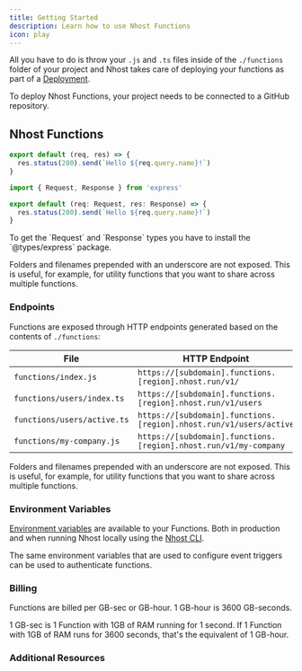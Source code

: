 ```yaml
---
title: Getting Started
description: Learn how to use Nhost Functions
icon: play
---
```


All you have to do is throw your `.js` and `.ts` files inside of the `./functions` folder of your project and Nhost takes care of deploying your functions as part of a [Deployment](/platform/deployments).

<Info>To deploy Nhost Functions, your project needs to be connected to a GitHub repository.</Info>

## Nhost Functions

<Tabs>
  <Tab title="JavaScript">

```js ./functions/hello.js
export default (req, res) => {
  res.status(200).send(`Hello ${req.query.name}!`)
}
```
  </Tab>

  <Tab title="TypeScript">

```ts ./functions/hello.ts
import { Request, Response } from 'express'

export default (req: Request, res: Response) => {
  res.status(200).send(`Hello ${req.query.name}!`)
}
```

<Info>
To get the `Request` and `Response` types you have to install the `@types/express` package.
</Info>
  </Tab>

</Tabs>


<Tip>Folders and filenames prepended with an underscore are not exposed. This is useful, for example, for utility functions that you want to share across multiple functions.</Tip>

### Endpoints

Functions are exposed through HTTP endpoints generated based on the contents of `./functions`: 

| File                        | HTTP Endpoint                                                      |
| --------------------------- | ------------------------------------------------------------------ |
| `functions/index.js`        | `https://[subdomain].functions.[region].nhost.run/v1/`             |
| `functions/users/index.ts`  | `https://[subdomain].functions.[region].nhost.run/v1/users`        |
| `functions/users/active.ts` | `https://[subdomain].functions.[region].nhost.run/v1/users/active` |
| `functions/my-company.js`   | `https://[subdomain].functions.[region].nhost.run/v1/my-company`   |


<Tip>Folders and filenames prepended with an underscore are not exposed. This is useful, for example, for utility functions that you want to share across multiple functions.</Tip>

### Environment Variables

[Environment variables](/platform/environment-variables) are available to your Functions. Both in production and when running Nhost locally using the [Nhost CLI](/development/cli).

The same environment variables that are used to configure event triggers can be used to authenticate functions.

### Billing

Functions are billed per GB-sec or GB-hour. 1 GB-hour is 3600 GB-seconds.

1 GB-sec is 1 Function with 1GB of RAM running for 1 second. If 1 Function with 1GB of RAM runs for 3600 seconds, that's the equivalent of 1 GB-hour.

### Additional Resources

<CardGroup cols={2}>
  <Card title="Examples" href="https://github.com/nhost/nhost/tree/main/examples/serverless-functions/functions">
  </Card>
</CardGroup>

